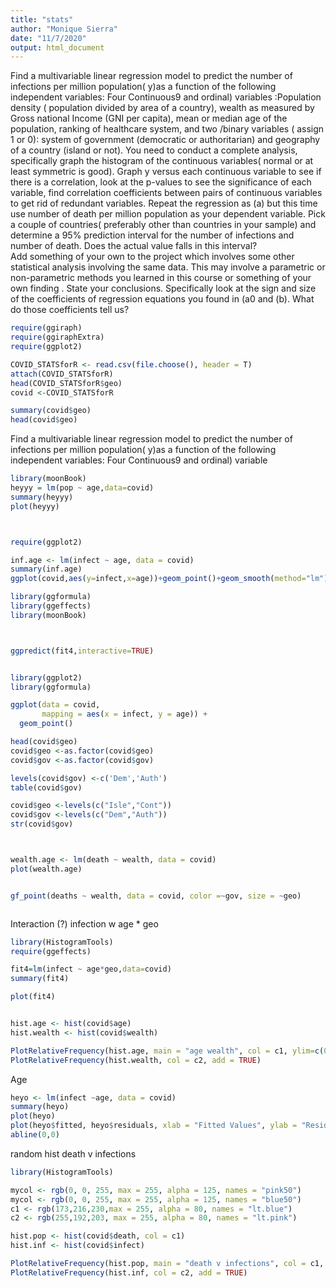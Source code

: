 ```yaml
---
title: "stats"
author: "Monique Sierra"
date: "11/7/2020"
output: html_document
---
```

Find a multivariable linear regression model to predict the number of infections  per million population( y)as a function of the following independent variables:
Four Continuous9 and ordinal) variables :Population density ( population divided by area of a country), wealth as measured by Gross national Income (GNI per capita),  mean or median age of the population, ranking of healthcare system,  and two /binary variables ( assign 1 or 0): system of government (democratic or authoritarian) and  geography of a country (island or not). You need to conduct a complete analysis, specifically graph the histogram of the continuous variables( normal or at least symmetric is good). Graph y versus each continuous variable to see if there is a correlation, look at the p-values to see the significance of each variable, find correlation coefficients between pairs of continuous variables to get rid of redundant variables.
Repeat  the regression as (a) but this time use number of death per million population as your dependent variable. 
 Pick a couple of countries( preferably other than countries in your sample) and determine a 95% prediction interval for the number of infections and number of death. Does the actual value falls in this interval?  
Add something of your own to the project which involves some other statistical analysis involving the same data. This may involve a parametric or non-parametric methods you learned in this course or something of your own finding . 
State your conclusions. Specifically look at the sign and size of the  coefficients of regression equations you found in (a0 and (b). What do those coefficients tell us?
```r

require(ggiraph)
require(ggiraphExtra)
require(ggplot2)

COVID_STATSforR <- read.csv(file.choose(), header = T)
attach(COVID_STATSforR)
head(COVID_STATSforR$geo)
covid <-COVID_STATSforR

summary(covid$geo)
head(covid$geo)

```
Find a multivariable linear regression model to predict the number of infections per million population( y)as a function of the following independent variables:
Four Continuous9 and ordinal) variable

```r

library(moonBook)
heyyy = lm(pop ~ age,data=covid)
summary(heyyy)
plot(heyyy)




```

```r
require(ggplot2)

inf.age <- lm(infect ~ age, data = covid)
summary(inf.age)
ggplot(covid,aes(y=infect,x=age))+geom_point()+geom_smooth(method="lm")

```

```r
library(ggformula)
library(ggeffects)
library(moonBook)



ggpredict(fit4,interactive=TRUE)



```
```r
library(ggplot2)
library(ggformula)

ggplot(data = covid,
       mapping = aes(x = infect, y = age)) +
  geom_point()

head(covid$geo)
covid$geo <-as.factor(covid$geo)
covid$gov <-as.factor(covid$gov)

levels(covid$gov) <-c('Dem','Auth')
table(covid$gov)

covid$geo <-levels(c("Isle","Cont"))
covid$gov <-levels(c("Dem","Auth"))
str(covid$gov)



wealth.age <- lm(death ~ wealth, data = covid)
plot(wealth.age)


gf_point(deaths ~ wealth, data = covid, color =~gov, size = ~geo)



```



Interaction (?) infection w age * geo
```r
library(HistogramTools)
require(ggeffects)

fit4=lm(infect ~ age*geo,data=covid)
summary(fit4)

plot(fit4)


hist.age <- hist(covid$age)
hist.wealth <- hist(covid$wealth)

PlotRelativeFrequency(hist.age, main = "age wealth", col = c1, ylim=c(0,.6), xlim=c(0,60000))
PlotRelativeFrequency(hist.wealth, col = c2, add = TRUE)


```


Age
```r

heyo <- lm(infect ~age, data = covid)
summary(heyo)
plot(heyo)
plot(heyo$fitted, heyo$residuals, xlab = "Fitted Values", ylab = "Residuals")
abline(0,0)

```

random hist death v infections
```r

library(HistogramTools)

mycol <- rgb(0, 0, 255, max = 255, alpha = 125, names = "pink50")
mycol <- rgb(0, 0, 255, max = 255, alpha = 125, names = "blue50")
c1 <- rgb(173,216,230,max = 255, alpha = 80, names = "lt.blue")
c2 <- rgb(255,192,203, max = 255, alpha = 80, names = "lt.pink")

hist.pop <- hist(covid$death, col = c1)
hist.inf <- hist(covid$infect)

PlotRelativeFrequency(hist.pop, main = "death v infections", col = c1, ylim=c(0,.55), xlim=c(0,45000))
PlotRelativeFrequency(hist.inf, col = c2, add = TRUE)
                 

```

```r




```
